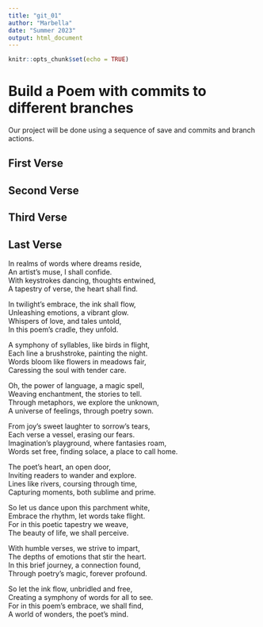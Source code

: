 ```yaml
---
title: "git_01"
author: "Marbella"
date: "Summer 2023"
output: html_document
---
```


```r
knitr::opts_chunk$set(echo = TRUE)
```
# Build a Poem with commits to different branches
Our project will be done using a sequence of save and commits and branch actions.
<!-- Do not modify or change any text in "!--" bracketed areas such as this --- these are instructions to
you, if you change any of this the git program will notice it and compromise your git merging strategy !-->

## First Verse 
<!--Put the first five lines of a poem by Lewis Carrol in this section!-->

## Second Verse
<!--Put the first five lines of a poem by Robert Frost here!-->

## Third Verse
<!--Put the first two verses of The Walrus and the Carpenter here!-->

## Last Verse
<!--Put a short poem you created using chatGPT of 20 to 30 lines,here!-->

In realms of words where dreams reside,  
An artist's muse, I shall confide.  
With keystrokes dancing, thoughts entwined,  
A tapestry of verse, the heart shall find.  

In twilight's embrace, the ink shall flow,  
Unleashing emotions, a vibrant glow.  
Whispers of love, and tales untold,  
In this poem's cradle, they unfold.  

A symphony of syllables, like birds in flight,  
Each line a brushstroke, painting the night.  
Words bloom like flowers in meadows fair,  
Caressing the soul with tender care.  

Oh, the power of language, a magic spell,  
Weaving enchantment, the stories to tell.  
Through metaphors, we explore the unknown,  
A universe of feelings, through poetry sown.  

From joy's sweet laughter to sorrow's tears,  
Each verse a vessel, erasing our fears.  
Imagination's playground, where fantasies roam,  
Words set free, finding solace, a place to call home.  

The poet's heart, an open door,  
Inviting readers to wander and explore.  
Lines like rivers, coursing through time,  
Capturing moments, both sublime and prime.  

So let us dance upon this parchment white,  
Embrace the rhythm, let words take flight.  
For in this poetic tapestry we weave,  
The beauty of life, we shall perceive.  

With humble verses, we strive to impart,  
The depths of emotions that stir the heart.  
In this brief journey, a connection found,  
Through poetry's magic, forever profound.  

So let the ink flow, unbridled and free,  
Creating a symphony of words for all to see.  
For in this poem's embrace, we shall find,  
A world of wonders, the poet's mind.  






